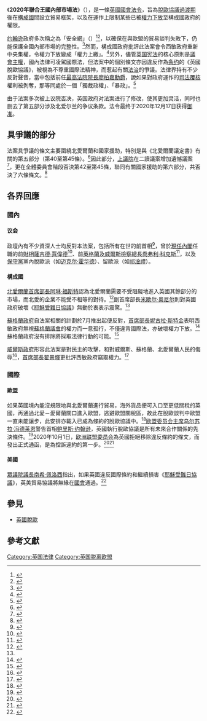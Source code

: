 {{noteTA|G1=PoliticiansUK|G2=UK Places|1=zh-hans:南希;zh-hk:蘭茜;zh-tw:南西;
|2=zh-hans:佩洛西;zh-hk:佩洛西;zh-tw:裴洛西;}}
{{Infobox UK legislation
| short_title   = 2020年聯合王國內部市場法<Br><small>{{lang|en|United Kingdom Internal Market Act 2020}}</small>
| long_title    = 本法令草案旨在就貨品及服務的內部市場（包括專業資歷及其他資歷認可）、在《北愛爾蘭議定書》內與貿易和國家援助相關的條文，制定條文；就經濟發展、基礎設施、文化、體育、教育和訓練設施、交流事項，授權政府大臣<!--Minister of the Crown-->提供財務協助；使規管扭曲市場或對市場有害條文的規例，成為保留事項或免受條文影響的事項；以及就相關事宜訂定條文。
| introduced_commons = [[商業、能源及工業策略大臣|商業、能源及工業策略大臣]] [[阿洛克·夏尔马|阿洛克·夏尔马]]
| introduced_lords = [[商業、能源及工業策略部|氣候變化及企業責任政務次官]] {{le|卡蘭南男爵馬丁·卡蘭南|Martin Callanan, Baron Callanan|卡蘭南勳爵}}
| legislation_history =
| citation =
| territorial_extent = [[英国|大不列顛及北愛爾蘭聯合王國]]
| replaces =
| amends= {{ubl
   |[[1998年蘇格蘭法令|1998年蘇格蘭法令]]
   |{{le|2006年威爾斯政府法令|Government of Wales Act 2006}}
   |{{le|1998年北愛爾蘭法令|Northern Ireland Act 1998}}
   |{{le|2018年歐洲聯盟（脫離）法令|European Union (Withdrawal) Act 2018}}
   |{{le|2002年企業法令|Enterprise Act 2002}}
   |{{le|2020年歐洲聯盟（脫離協議）法令|European Union (Withdrawal Agreement) Act 2020}}
   }}
| related_legislation =
| status = Current
| type = 國會法令
| 3rd_reading = {{startdate|2020|9|29}}
| 3rd_reading2 = {{startdate|2020|12|2}}
| royal_assent = {{startdate|2020|12|17}}
| commencement= {{startdate|2020|12|31}} 23:00
}}
《'''2020年聯合王國內部市場法'''》（{{lang-en|United Kingdom Internal Market Act 2020}}），是一條[[英國國會法令|英國國會法令]]，旨為[[英國脫歐|脫歐協議過渡期]]後在[[英國的構成國|構成國]]間設立貿易框架，以及在運作上限制某些已被[[英國的權力下放|權力下放]]至構成國政府的權限。

[[鲍里斯·约翰逊|约翰逊]]政府多次稱之為「安全網」（{{lang|en|safety net}}）<ref>{{cite news|url=https://www.euronews.com/2020/09/09/watch-live-mps-set-to-grill-pm-johnson-over-controversial-brexit-plan|title=UK's new Brexit bill is 'legal safety net', PM Johnson says|date=2020-09-09|work=[[欧洲新闻台|欧洲新闻台]]|language=en|accessdate=2020-11-11|archive-date=2020-11-16|archive-url=https://web.archive.org/web/20201116042921/https://www.euronews.com/2020/09/09/watch-live-mps-set-to-grill-pm-johnson-over-controversial-brexit-plan|dead-url=no}}</ref><ref>{{cite news|url=https://www.bbc.com/news/uk-politics-54318987|title=Michael Gove: Brexit provisions to stay in Internal Market Bill|date=2020-09-28|work=[[英國廣播公司新聞|BBC新聞]]|language=en|accessdate=2020-11-11|archive-date=2020-12-11|archive-url=https://web.archive.org/web/20201211071202/https://www.bbc.com/news/uk-politics-54318987|dead-url=no}}</ref>，以確保在與歐盟的貿易談判失敗下，仍能保護全國內部市場的完整性。<ref>{{cite news|url=https://www.express.co.uk/news/politics/1358159/Boris-Johnson-house-of-lords-block-internal-market-bill-latest|title=Boris issues furious warning over Lords' new Brexit block - Internal Market bill is DEAD|date=2020-11-10|work=[[每日快報|每日快報]]|language=en|accessdate=2020-11-11|archive-date=2020-11-25|archive-url=https://web.archive.org/web/20201125111743/https://www.express.co.uk/news/politics/1358159/Boris-Johnson-house-of-lords-block-internal-market-bill-latest|dead-url=no}}</ref>然而，構成國政府批評此法案會令西敏政府重新中央集權，令權力下放變成「權力上繳」。<ref>{{cite web|url=https://www.centreonconstitutionalchange.ac.uk/news-and-opinion/internal-market-bill-implications-devolution|title=The Internal Market Bill: implications for devolution|date=2020-09-11|website=Centre on Constitutional Change|language=en|first=Nicola|last=McEwen|accessdate=2020-11-11|archive-date=2020-11-28|archive-url=https://web.archive.org/web/20201128102908/https://www.centreonconstitutionalchange.ac.uk/news-and-opinion/internal-market-bill-implications-devolution|dead-url=no}}</ref>另外，儘管[[英国宪法|英国宪法]]的核心原則是[[議會主權|議會主權]]，國內法律可凌駕國際法，但法案中的個別條文亦因違反作為[[条约|条约]]的《英國脫歐協議》，被視為不尊重國際法精神，而惹起有關[[法治|法治]]的爭議。法律界持有不少反對聲音，當中包括前任[[英国最高法院|最高法院院長]][[廖柏嘉|廖柏嘉勳爵]]，說如果對政府運作的[[司法覆核|司法覆核]]權利被剝奪，那等同處於一個「獨裁政權」、「暴政」。<ref>{{cite news | title= Brexit strategy risks UK 'dictatorship', says ex-president of supreme court. Lord Neuberger condemns internal market bill for exempting some of its powers from legal challenge | url= https://www.theguardian.com/law/2020/oct/07/brexit-strategy-puts-uk-on-slippery-slope-to-tyranny-lawyers-told | work= [[衛報|衛報]] | first= Owen | last= Bowcott | date= 2020-10-07 | language= en | accessdate= 2020-11-11 | archive-date= 2020-12-16 | archive-url= https://web.archive.org/web/20201216060245/https://www.theguardian.com/law/2020/oct/07/brexit-strategy-puts-uk-on-slippery-slope-to-tyranny-lawyers-told | dead-url= no }}</ref>

由于法案多次被上议院否决，英国政府对法案进行了修改，使其更加灵活，同时也删去了第五部分涉及北爱尔兰的争议条款。法令最终于2020年12月17日获得[[御准|御准]]。

== 具爭議的部分 ==
法案具爭議的條文主要圍繞北愛爾蘭和國家援助，特別是與《北愛爾蘭議定書》有關的第五部分（第40至第45條）。<ref>{{cite news|url=https://www.bbc.com/news/uk-politics-54118963|title=The week ahead in Parliament|date=2020-09-11|work=[[英國廣播公司新聞|BBC新聞]]|language=en|accessdate=2020-11-11|archive-date=2020-09-17|archive-url=https://web.archive.org/web/20200917194729/https://www.bbc.com/news/uk-politics-54118963|dead-url=no}}</ref>因此部分，[[英國上議院|上議院]]在二讀議案增加遺憾議案<ref>{{cite web|url=https://hansard.parliament.uk/Lords/2020-10-20/debates/C6281305-A100-4FE1-90FA-2FD74B9C0C31/UnitedKingdomInternalMarketBill#division-30110|title=United Kingdom Internal Market Bill|website=英國國會議事錄|date=2020-10-20|accessdate=2020-11-11|archive-date=2020-11-17|archive-url=https://web.archive.org/web/20201117090831/https://hansard.parliament.uk/Lords/2020-10-20/debates/C6281305-A100-4FE1-90FA-2FD74B9C0C31/UnitedKingdomInternalMarketBill#division-30110|dead-url=no}}</ref>，更在全體委員會階段否決第42至第45條，聯同有關國家援助的第六部分，共否決了六條條文。<ref>{{cite web|url=https://hansard.parliament.uk/Lords/2020-11-09/debates/67BF795E-B630-4922-B1AB-2A0197888C5C/UnitedKingdomInternalMarketBill#division-30456|title=United Kingdom Internal Market Bill|website=英國國會議事錄|date=2020-11-09|accessdate=2020-11-11|archive-date=2020-12-05|archive-url=https://web.archive.org/web/20201205132411/https://hansard.parliament.uk/Lords/2020-11-09/debates/67BF795E-B630-4922-B1AB-2A0197888C5C/UnitedKingdomInternalMarketBill#division-30456|dead-url=no}}</ref>

== 各界回應 ==
=== 國內 ===
==== 议会 ====
政壇內有不少資深人士均反對本法案，包括所有在世的前首相<ref>{{cite news|url=https://www.bbc.com/news/uk-politics-54145202|title=Fifth ex-PM speaks out against post-Brexit bill|date=2020-09-14|work=[[英國廣播公司新聞|BBC新聞]]|language=en|accessdate=2020-11-11|archive-date=2020-12-16|archive-url=https://web.archive.org/web/20201216223451/https://www.bbc.com/news/uk-politics-54145202|dead-url=no}}</ref>，曾於[[第二次約翰遜內閣|現任內閣]]任職的前[[財政大臣_(英國)|財相]][[薩吉德·賈偉德|薩吉德·賈偉德]]<ref>{{cite news|url=https://www.reuters.com/article/britain-eu-javid-idUSS8N2ES02E|title=UK former finance minister Javid says cannot support bill that breaks international law|date=2020-09-14|work=[[路透社|路透社]]|language=en|accessdate=2020-11-11|archive-date=2022-04-05|archive-url=https://web.archive.org/web/20220405043554/https://www.reuters.com/article/britain-eu-javid-idUSS8N2ES02E}}</ref>、前[[英格蘭及威爾斯檢察總長|英格蘭及威爾斯檢察總長]][[喬弗利·科克斯|喬弗利·科克斯]]<ref>{{cite news|url=https://www.bbc.com/news/uk-54142845|title=Brexit: Geoffrey Cox says PM 'damaging' UK's reputation with bill|date=2020-09-14|work=[[英國廣播公司新聞|BBC新聞]]|language=en|accessdate=2020-11-11|archive-date=2020-11-23|archive-url=https://web.archive.org/web/20201123024440/https://www.bbc.com/news/uk-54142845|dead-url=no}}</ref>，以及[[保守黨_(英國)|保守黨]]黨內脫歐派（如[[迈克尔·霍华德|迈克尔·霍华德]]）、留歐派（如[[祁淦禮|祁淦禮]]）。

==== 構成國 ====
[[北爱尔兰首席部长和副首席部长|北愛爾蘭首席部長]][[阿琳·福斯特|阿琳·福斯特]]認為北愛爾蘭需要不受阻礙地進入英國其餘部分的市場，而北愛的企業不能受不相等的對待。<ref>{{cite news|author=John Manley|date=10 September 2020|title=Brexit: Sammy Wilson welcomes 'step forward' as Arlene Foster appears to row back|work=''The Irish News''|url=http://www.irishnews.com/news/northernirelandnews/2020/09/10/news/sammy-wilson-welcomes-step-forward-as-arlene-foster-appears-to-row-back-2061766/|accessdate=10 September 2020|archive-date=2020-11-11|archive-url=https://web.archive.org/web/20201111132022/https://www.irishnews.com/news/northernirelandnews/2020/09/10/news/sammy-wilson-welcomes-step-forward-as-arlene-foster-appears-to-row-back-2061766/}}</ref>副首席部長[[米歇尔·奥尼尔|米歇尔·奥尼尔]]則對英國政府破壞《[[贝尔法斯特协议|耶穌受難日協議]]》無動於衷表示震驚。<ref name="reuters"/>

[[蘇格蘭政府|蘇格蘭政府]]自法案相關的計劃於7月推出起便反對，[[蘇格蘭首席部長|首席部長]][[妮古拉·斯特金|妮古拉·斯特金]]表明西敏政府無視[[蘇格蘭議會|蘇格蘭議會]]的權力而一意孤行，不僅違背國際法，亦破壞權力下放。<ref>{{cite news | url = https://www.theguardian.com/politics/2020/sep/09/plans-post-brexit-uk-internal-market-assault-devolution-scotland-wales | title = Plan for post-Brexit UK internal market bill 'is an abomination'. Scottish and Welsh leaders say proposed bill undermines their powers and is 'an attack on democracy' | author1 = Libby Brooks | author2 = Steven Morris | date = 9 September 2020 | accessdate = 10 September 2020 | work = [[衛報|衛報]] | language = en | archive-date = 2020-12-16 | archive-url = https://web.archive.org/web/20201216025303/https://www.theguardian.com/politics/2020/sep/09/plans-post-brexit-uk-internal-market-assault-devolution-scotland-wales | dead-url = no }}</ref>蘇格蘭政府沒有排除將採取法律行動的可能。<ref>{{Cite news|last=Symon|first=Ken|date=2020-09-09|title=Scotland could mount legal challenge to prevent Westminster legislating in devolved areas|url=https://www.insider.co.uk/news/scotland-could-mount-legal-challenge-22654512|access-date=2020-09-29|work=Insider.co.uk|language=en|archive-date=2020-11-29|archive-url=https://web.archive.org/web/20201129013343/https://www.insider.co.uk/news/scotland-could-mount-legal-challenge-22654512|dead-url=no}}</ref>

[[威爾斯政府|威爾斯政府]]形容此法案是對民主的攻擊，和對威爾斯、蘇格蘭、北愛爾蘭人民的侮辱<ref>{{cite news |title=Brexit: New Welsh spending powers set to go to UK government |url=https://www.bbc.co.uk/news/uk-wales-politics-54072660 |work=[[英國廣播公司新聞|BBC新聞]] |date=2020-09-09 |language=en |accessdate=2020-11-11 |archive-date=2020-11-30 |archive-url=https://web.archive.org/web/20201130132409/https://www.bbc.co.uk/news/uk-wales-politics-54072660 |dead-url=no }}</ref>，[[威尔士首席部长|首席部長]][[翟景輝|翟景輝]]更批評西敏政府竊取權力。<ref name="reuters">{{cite news|url=https://www.politico.eu/article/boris-johnson-internal-market-bill-went-down-close-to-home/|title=How Boris Johnson’s internal market bill went down close to home|date=2020-09-09|work=''Politico Europe''|language=en|accessdate=2020-11-11|archive-date=2020-11-17|archive-url=https://web.archive.org/web/20201117070342/https://www.politico.eu/article/boris-johnson-internal-market-bill-went-down-close-to-home/|dead-url=no}}</ref>

=== 國際 ===
==== 歐盟 ====
如果英國境內能沒規限地與北愛爾蘭進行貿易，海外貨品便可入口至更低關稅的英國，再通過北愛－愛爾蘭關口進入歐盟，逃避歐盟關稅區，故此在脫歐談判中歐盟一直未能讓步，此安排亦載入已成為條約的脫歐協議中。<ref>{{cite web|url=https://blogs.lse.ac.uk/brexit/2020/10/19/how-does-the-uk-internal-market-bill-relate-to-northern-ireland/|title=How does the UK Internal Market Bill relate to Northern Ireland?|first=Katy|last=Hayward|date=2020-10-19|language=en|website=[[倫敦政治經濟學院|倫敦政治經濟學院]]網誌|accessdate=2020-11-11|archive-date=2020-11-18|archive-url=https://web.archive.org/web/20201118060625/https://blogs.lse.ac.uk/brexit/2020/10/19/how-does-the-uk-internal-market-bill-relate-to-northern-ireland/|dead-url=no}}</ref>[[欧盟委员会主席|欧盟委员会主席]][[乌尔苏拉·冯德莱恩|乌尔苏拉·冯德莱恩]]警告首相[[鲍里斯·约翰逊|鲍里斯·约翰逊]]，英國執行脫歐協議是所有未來合作關係的先決條件。<ref>{{cite news|url=https://www.theguardian.com/politics/2020/sep/07/michel-barnier-worried-by-no-10-plans-to-renege-on-brexit-deal|title=Von der Leyen warns UK against breaking international law over Brexit deal|date=2020-09-07|language=en|work=[[衛報|衛報]]|accessdate=2020-11-11|archive-date=2020-12-17|archive-url=https://web.archive.org/web/20201217125341/https://www.theguardian.com/politics/2020/sep/07/michel-barnier-worried-by-no-10-plans-to-renege-on-brexit-deal|dead-url=no}}</ref>2020年10月1日，[[欧洲联盟委员会|欧洲联盟委员会]]為英國拒絕移除違反條約的條文，而發出正式通函，是為控訴違約的第一步。<ref>{{cite web|url=https://ec.europa.eu/commission/presscorner/detail/en/ip_20_1798?cookies=disabled|title=Withdrawal Agreement: European Commission sends letter of formal notice to the United Kingdom for breach of its obligations|location=[[布鲁塞尔|布鲁塞尔]]|website=[[欧洲联盟委员会|欧洲联盟委员会]]|date=2020-10-01|language=en|accessdate=2020-11-11|archive-date=2020-11-17|archive-url=https://web.archive.org/web/20201117103257/https://ec.europa.eu/commission/presscorner/detail/en/ip_20_1798?cookies=disabled|dead-url=no}}</ref><ref>{{cite news|url=https://www.theguardian.com/politics/2020/oct/01/brexit-eu-launches-legal-action-against-uk-for-breaching-withdrawal-agreement|title=Brexit: EU launches legal action against UK for breaching withdrawal agreement|date=2020-10-01|language=en|work=[[衛報|衛報]]|accessdate=2020-11-11|archive-date=2020-12-17|archive-url=https://web.archive.org/web/20201217125215/https://www.theguardian.com/politics/2020/oct/01/brexit-eu-launches-legal-action-against-uk-for-breaching-withdrawal-agreement|dead-url=no}}</ref>

==== 美國 ====
[[美國眾議院議長|眾議院議長]][[南希·佩洛西|南希·佩洛西]]指出，如果英國違反國際條約和繼續損害《[[贝尔法斯特协议|耶穌受難日協議]]》，英美貿易協議將無緣在[[美国国会|國會]]通過。<ref>{{cite news|url=https://www.bloomberg.com/news/articles/2020-09-09/pelosi-says-u-k-can-forget-u-s-trade-deal-if-irish-pact-broken|title=Pelosi Says U.K. Can Forget U.S. Trade Deal If Irish Pact Broken|work=[[彭博新聞社|彭博新聞社]]|date=2020-09-10|language=en|accessdate=2020-11-11|archive-date=2022-04-05|archive-url=https://web.archive.org/web/20220405043539/https://www.bloomberg.com/news/articles/2020-09-09/pelosi-says-u-k-can-forget-u-s-trade-deal-if-irish-pact-broken}}</ref>

== 參見 ==
*[[英國脫歐|英國脫歐]]

== 參考文獻 ==
{{reflist | 2}}

{{英國脫歐}}
[[Category:英国法律|Category:英国法律]]
[[Category:英国脱离欧盟|Category:英国脱离欧盟]]